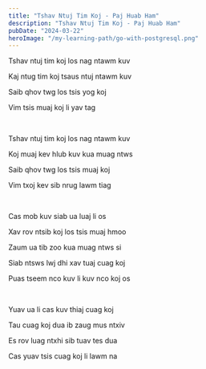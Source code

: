 ```yaml
---
title: "Tshav Ntuj Tim Koj - Paj Huab Ham"
description: "Tshav Ntuj Tim Koj - Paj Huab Ham"
pubDate: "2024-03-22"
heroImage: "/my-learning-path/go-with-postgresql.png"
---
```


Tshav ntuj tim koj los nag ntawm kuv

Kaj ntug tim koj tsaus ntuj ntawm kuv

Saib qhov twg los tsis yog koj

Vim tsis muaj koj li yav tag

<br />

Tshav ntuj tim koj los nag ntawm kuv

Koj muaj kev hlub kuv kua muag ntws

Saib qhov twg los tsis muaj koj

Vim txoj kev sib nrug lawm tiag

<br />

Cas mob kuv siab ua luaj li os

Xav rov ntsib koj los tsis muaj hmoo

Zaum ua tib zoo kua muag ntws si

Siab ntsws lwj dhi xav tuaj cuag koj

Puas tseem nco kuv li kuv nco koj os

<br />

Yuav ua li cas kuv thiaj cuag koj

Tau cuag koj dua ib zaug mus ntxiv

Es rov luag ntxhi sib tuav tes dua

Cas yuav tsis cuag koj li lawm na
